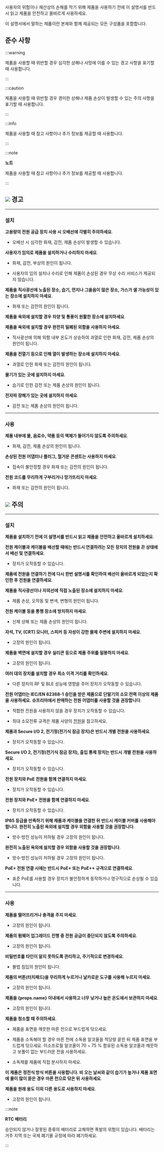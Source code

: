 사용자의 위험이나 재산상의 손해를 막기 위해 제품을 사용하기 전에 이 설명서를 반드시 읽고 제품을 안전하고 올바르게 사용하세요.

이 설명서에서 말하는 제품이란 본체와 함께 제공되는 모든 구성품을 포함합니다.

## 준수 사항

:::warning

제품을 사용할 때 위반할 경우 심각한 상해나 사망에 이를 수 있는 경고 사항을 표기할 때 사용합니다.

:::

:::caution

제품을 사용할 때 위반할 경우 경미한 상해나 제품 손상이 발생할 수 있는 주의 사항을 표기할 때 사용합니다.

:::

:::info

제품을 사용할 때 참고 사항이나 추가 정보를 제공할 때 사용합니다.

:::

:::note

**노트**

제품을 사용할 때 참고 사항이나 추가 정보를 제공할 때 사용합니다.

:::

<div className='page-break' />

## <Image src='/img/common/ico-caution.svg' ico alone /> 경고

---

### 설치

**고용량의 전원 공급 장치 사용 시 오배선에 각별히 주의하세요**.

* 오배선 시 심각한 화재, 감전, 제품 손상이 발생할 수 있습니다.

**사용자가 임의로 제품을 설치하거나 수리하지 마세요**.

* 화재, 감전, 부상의 원인이 됩니다.

* 사용자의 임의 설치나 수리로 인해 제품이 손상된 경우 무상 수리 서비스가 제공되지 않습니다.

**제품을 직사광선에 노출된 장소, 습기, 먼지나 그을음이 많은 장소, 가스가 샐 가능성이 있는 장소에 설치하지 마세요**.

* 화재 또는 감전의 원인이 됩니다.

<Xclude product='corestation_20,corestation_40,doorinterface'>

**제품을 옥외에 설치할 경우 차양 및 통풍이 원활한 장소에 설치하세요**.

**제품을 옥외에 설치할 경우 완전히 밀폐된 외함을 사용하지 마세요**.

* 직사광선에 의해 외함 내부 온도가 상승하여 과열로 인한 화재, 감전, 제품 손상의 원인이 됩니다.

</Xclude>

**제품을 전열기 등으로 인해 열이 발생하는 장소에 설치하지 마세요**.

* 과열로 인한 화재 또는 감전의 원인이 됩니다.

**물기가 있는 곳에 설치하지 마세요**.

* 습기로 인한 감전 또는 제품 손상의 원인이 됩니다.

**전자파 장해가 있는 곳에 설치하지 마세요**.

* 감전 또는 제품 손상의 원인이 됩니다.

---

### 사용

**제품 내부에 물, 음료수, 약품 등의 액체가 들어가지 않도록 주의하세요**.

* 화재, 감전, 제품 손상의 원인이 됩니다.

**손상된 전원 어댑터나 플러그, 헐거운 콘센트는 사용하지 마세요**.

* 접속이 불안정할 경우 화재 또는 감전의 원인이 됩니다.

**전원 코드를 무리하게 구부리거나 망가뜨리지 마세요**.

* 화재 또는 감전의 원인이 됩니다.

<div className='page-break' />

## <Image src='/img/common/ico-warning.svg' ico alone /> 주의

---

### 설치

**제품을 설치하기 전에 이 설명서를 반드시 읽고 제품을 안전하고 올바르게 설치하세요**.

**전원 케이블과 케이블을 배선할 때에는 반드시 연결하려는 모든 장치의 전원을 끈 상태에서 배선 및 연결하세요**.

* 장치가 오작동할 수 있습니다.

**제품에 전원을 연결하기 전에 다시 한번 설명서를 확인하여 배선이 올바르게 되었는지 확인한 후 전원을 연결하세요**.

**제품을 직사광선이나 자외선에 직접 노출된 장소에 설치하지 마세요**.

* 제품 손상, 오작동 및 변색, 변형의 원인이 됩니다.

**전원 케이블 등을 통행 장소에 방치하지 마세요**.

* 신체 상해 또는 제품 손상의 원인이 됩니다.

**자석, TV, (CRT) 모니터, 스피커 등 자성이 강한 물체 주변에 설치하지 마세요**.

* 고장의 원인이 됩니다.

<Include product='bioentry_w2,bioentry_w3,biolite_n2,xpass_2,xpass_d2'>

**제품을 벽면에 설치할 경우 실리콘 등으로 제품 주위를 밀봉하지 마세요**.

* 고장의 원인이 됩니다.

</Include>

<Xclude product='corestation_20,corestation_40,doorinterface'>

**여러 대의 장치를 설치할 경우 최소 이격 거리를 확인하세요**.

* 다른 장치의 RF 및 BLE 성능에 영향을 주어 장치가 오작동할 수 있습니다.

</Xclude>

**전원 어댑터는 IEC/EN 62368-1 승인을 받은 제품으로 단말기의 소모 전력 이상의 제품을 사용하세요. 슈프리마에서 판매하는 전원 어댑터를 사용할 것을 권장합니다**.

* 적합한 전원을 사용하지 않을 경우 장치가 오작동할 수 있습니다.

* 최대 소모전류 규격은 제품 사양의 [전원](product-specifications#specs.power)을 참고하세요.

<Xclude product='corestation_20,corestation_40,doorinterface,xpass_d2'>

**제품과 Secure I/O 2, 전기정(전기식 잠금 장치)은 반드시 개별 전원을 사용하세요**.

* 장치가 오작동할 수 있습니다.

</Xclude>

<Include product='secure_io_2'>

**Secure I/O 2, 전기정(전기식 잠금 장치), 출입 통제 장치는 반드시 개별 전원을 사용하세요**.

* 장치가 오작동할 수 있습니다.

</Include>

<Include product='biostation_2a,bioentry_w3,xstation_2,bioentry_w2'>

**전원 장치와 PoE 전원을 함께 연결하지 마세요**.

* 장치가 오작동할 수 있습니다.

</Include>

<Include product='biostation_3,corestation_20'>

**전원 장치와 PoE+ 전원을 함께 연결하지 마세요**.

* 장치가 오작동할 수 있습니다.

</Include>

<Include product='biostation_3,biostation_2a,xstation_2'>

**IP65 등급을 만족하기 위해 제품과 케이블을 연결한 뒤 반드시 케이블 커버를 사용해야 합니다. 완전히 노출된 옥외에 설치할 경우 외함을 사용할 것을 권장합니다**.

* 방수·방진 성능이 저하될 경우 고장의 원인이 됩니다.

</Include>

<Include product='xpass_2,xpass_d2,bioentry_w3,bioentry_w2'>

**완전히 노출된 옥외에 설치할 경우 외함을 사용할 것을 권장합니다**.

* 방수·방진 성능이 저하될 경우 고장의 원인이 됩니다.

</Include>

<Include product='biostation_3,corestation_20'>

**PoE+ 전원 연결 시에는 반드시 PoE+ 또는 PoE++ 규격으로 연결하세요**.

* 표준 PoE를 사용할 경우 장치가 불안정하게 동작하거나 영구적으로 손상될 수 있습니다.

</Include>

---

### 사용

**제품을 떨어뜨리거나 충격을 주지 마세요**.

* 고장의 원인이 됩니다.

**제품의 펌웨어 업그레이드 진행 중 전원 공급이 중단되지 않도록 주의하세요**.

* 고장의 원인이 됩니다.

<Xclude product='corestation_40,corestation_20,bioentry_w3,doorinterface,bioentry_w2'>

**비밀번호를 타인이 알지 못하도록 관리하고, 주기적으로 변경하세요**.

* 불법 침입의 원인이 됩니다.

</Xclude>

<Xclude product='bioentry_w3,xpass_d2,bioentry_w2'>

**제품의 버튼(터치패드)을 무리하게 누르거나 날카로운 도구를 사용해 누르지 마세요**.

* 고장의 원인이 됩니다.

</Xclude>

**제품을 {props.name} 이내에서 사용하고 너무 낮거나 높은 온도에서 보관하지 마세요**.

* 고장의 원인이 됩니다.

**제품을 청소할 때 주의하세요**.

* 제품을 표면을 깨끗한 마른 천으로 부드럽게 닦으세요.

* 제품을 소독해야 할 경우 마른 천에 소독용 알코올을 적당량 묻힌 뒤 제품 표면을 부드럽게 닦으세요. 이소프로필 알코올이 70 ~ 75 % 함유된 소독용 알코올과 깨끗하고 보풀이 없는 부드러운 천을 사용하세요.

* 소독제를 제품에 직접 분사하지 마세요.

<Include product='biostation_2,biostation_2a,biostation_a2'>

**이 제품은 정전식 방식 버튼을 사용합니다. 비 오는 날씨와 같이 습기가 높거나 제품 표면에 물이 많이 묻은 경우 마른 천으로 닦은 뒤 사용하세요**.

</Include>

**제품을 원래 용도 이외 다른 용도로 사용하지 마세요**.

* 고장의 원인이 됩니다.

<Xclude product='input_module,output_module,door_module,secure_io_2,corestation_20,doorinterface'>

:::note

**RTC 배터리**

승인되지 않거나 잘못된 종류의 배터리로 교체하면 폭발의 위험이 있습니다. 배터리는 거주 지역 또는 국제 폐기물 규정에 따라 폐기하세요.

:::

</Xclude>